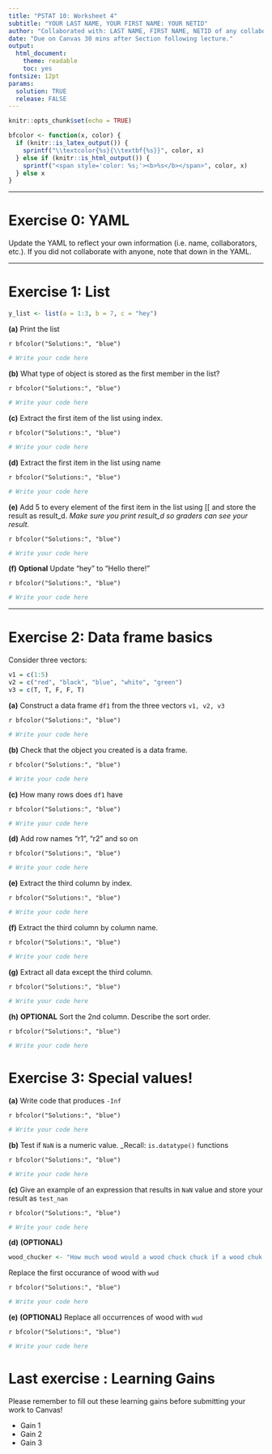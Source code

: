 ```yaml
---
title: "PSTAT 10: Worksheet 4"
subtitle: "YOUR LAST NAME, YOUR FIRST NAME: YOUR NETID"
author: "Collaborated with: LAST NAME, FIRST NAME, NETID of any collaboraters"
date: "Due on Canvas 30 mins after Section following lecture."
output:
  html_document:
    theme: readable
    toc: yes
fontsize: 12pt
params:
  solution: TRUE
  release: FALSE
---
```


```r
knitr::opts_chunk$set(echo = TRUE)
```

```r
bfcolor <- function(x, color) {
  if (knitr::is_latex_output()) {
    sprintf("\\textcolor{%s}{\\textbf{%s}}", color, x)
  } else if (knitr::is_html_output()) {
    sprintf("<span style='color: %s;'><b>%s</b></span>", color, x)
  } else x
}
```
---

# Exercise 0: YAML

Update the YAML to reflect your own information (i.e. name, collaborators, etc.). If you did not collaborate with anyone, note that down in the YAML. 

---

# Exercise 1: List

```r
y_list <- list(a = 1:3, b = 7, c = "hey")
```

**(a)** Print the list

`r bfcolor("Solutions:", "blue")`

```r
# Write your code here
```



**(b)** What type of object is stored as the first member in the list?

`r bfcolor("Solutions:", "blue")`

```r
# Write your code here
```





**(c)** Extract the first item of the list using index.

`r bfcolor("Solutions:", "blue")`

```r
# Write your code here
```



**(d)** Extract the first item in the list using name

`r bfcolor("Solutions:", "blue")`

```r
# Write your code here
```



**(e)** Add 5 to every element of the first item in the list using [[ and store the result as result_d. _Make sure you print result_d so graders can see your result._

`r bfcolor("Solutions:", "blue")`

```r
# Write your code here
```




**(f)** **Optional** Update "hey" to "Hello there!"

`r bfcolor("Solutions:", "blue")`

```r
# Write your code here
```

---

# Exercise 2: Data frame basics


Consider three vectors:
```r
v1 = c(1:5)
v2 = c("red", "black", "blue", "white", "green")
v3 = c(T, T, F, F, T)
```


**(a)** Construct a data frame `df1` from the three vectors `v1, v2, v3`

`r bfcolor("Solutions:", "blue")`

```r
# Write your code here
```





**(b)** Check that the object you created is a data frame.

`r bfcolor("Solutions:", "blue")`

```r
# Write your code here
```




**(c)** How many rows does `df1` have

`r bfcolor("Solutions:", "blue")`

```r
# Write your code here
```



**(d)** Add row names "r1", "r2" and so on

`r bfcolor("Solutions:", "blue")`

```r
# Write your code here
```






**(e)** Extract the third column by index.

`r bfcolor("Solutions:", "blue")`

```r
# Write your code here
```



**(f)** Extract the third column by column name.

`r bfcolor("Solutions:", "blue")`

```r
# Write your code here
```


**(g)** Extract all data except the third column.

`r bfcolor("Solutions:", "blue")`

```r
# Write your code here
```


**(h)** **OPTIONAL** Sort the 2nd column. Describe the sort order. 

`r bfcolor("Solutions:", "blue")`

```r
# Write your code here
```



# Exercise 3: Special values!

**(a)** Write code that produces `-Inf`

`r bfcolor("Solutions:", "blue")`

```r
# Write your code here
```




**(b)** Test if `NaN` is a numeric value. _Recall: `is.datatype()` functions

`r bfcolor("Solutions:", "blue")`

```r
# Write your code here
```



**(c)** Give an example of an expression that results in `NaN` value and store your result as `test_nan`

`r bfcolor("Solutions:", "blue")`

```r
# Write your code here
```



**(d)** **(OPTIONAL)**

```r
wood_chucker <- "How much wood would a wood chuck chuck if a wood chuk could chuck wood?"
```

Replace the first occurance of wood with `wud`

`r bfcolor("Solutions:", "blue")`

```r
# Write your code here
```




**(e)** **(OPTIONAL)** Replace all occurrences of  wood with `wud`

`r bfcolor("Solutions:", "blue")`

```r
# Write your code here
```




# Last exercise : Learning Gains

Please remember to fill out these learning gains before submitting your work to Canvas!

- Gain 1
- Gain 2
- Gain 3

